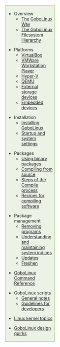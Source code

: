 <div style="float:right; border: 1px solid #6eb927; padding: .3em; width: 30%; background-color:#ecf2e6; margin-top: 0; margin-left: 10px; margin-bottom: 10px;">
* Overview
** [[The GoboLinux Way]]
** [[The GoboLinux Filesystem Hierarchy]]

* Platforms
** [[Running under VirtualBox|VirtualBox]]
** [[Running under VMWare Workstation Player|VMWare Workstation Player]]
** [[Running under HyperV|Hyper-V]]
** [[Installing-GoboLinux-under-QEMU|QEMU]]
** [[Installing to external storage devices|External storage devices]]
** [[https://gobolinux.org/doc/articles/going_embedded.html | Embedded devices ]]

* Installation
** [[Installing GoboLinux]]
** [[Configuring-the-boot-process| Startup and system settings]]

* Packages
** [[Using binary packages]]
** [[Compiling from source]]
** [[https://gobolinux.org/scripts.html|Steps of the Compile process]]
** [[Recipe|Recipes for compiling software]]

* Package management
** [[Removing programs]]
** [[Understanding and maintaining system indices]]
** [[Updating-packages | Updates]]
** [[Freshen]]

* [[GoboLinux Command Reference]]

* GoboLinux scripts
** [[General notes about the scripts|General notes]]
** [[Guidelines for script authors|Guidelines for developers]]

* [[Linux kernel topics]]

* [[GoboLinux dark corners|GoboLinux design quirks]]
</div>
